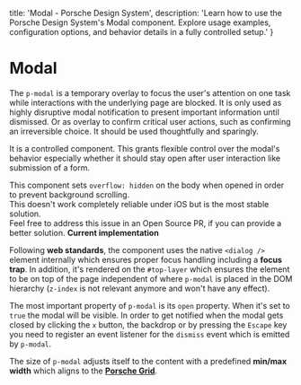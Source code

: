 
  title: 'Modal - Porsche Design System',
  description: 'Learn how to use the Porsche Design System\'s Modal component. Explore usage examples, configuration options, and behavior details in a fully controlled setup.'
}

# Modal <ComponentStatus tagName="p-modal"></ComponentStatus>

The `p-modal` is a temporary overlay to focus the user's attention on one task while interactions with the underlying
page are blocked. It is only used as highly disruptive modal notification to present important information until
dismissed. Or as overlay to confirm critical user actions, such as confirming an irreversible choice. It should be used
thoughtfully and sparingly.

It is a controlled component. This grants flexible control over the modal's behavior especially whether it should stay
open after user interaction like submission of a form.

<Notification heading="Scroll-lock" heading-tag="h2" state="warning">
  This component sets <code>overflow: hidden</code> on the body when opened in order to prevent background scrolling.<br />
  This doesn't work completely reliable under iOS but is the most stable solution.<br />
  Feel free to address this issue in an Open Source PR, if you can provide a better solution. <b><Link href="https://github.com/porsche-design-system/porsche-design-system/blob/main/packages/components/src/utils/setScrollLock.ts">Current implementation</Link></b>
</Notification>

Following **web standards**, the component uses the native `<dialog />` element internally which ensures proper focus
handling including a **focus trap**. In addition, it's rendered on the `#top-layer` which ensures the element to be on
top of the page independent of where `p-modal` is placed in the DOM hierarchy (`z-index` is not relevant anymore and
won't have any effect).

The most important property of `p-modal` is its `open` property. When it's set to `true` the modal will be visible. In
order to get notified when the modal gets closed by clicking the `x` button, the backdrop or by pressing the `Escape`
key you need to register an event listener for the `dismiss` event which is emitted by `p-modal`.

The size of `p-modal` adjusts itself to the content with a predefined **min/max width** which aligns to the
**[Porsche Grid](/styles/grid/)**.

<Configurator tagName="p-modal" story={modalStory} slotStories={modalSlotStories} />
